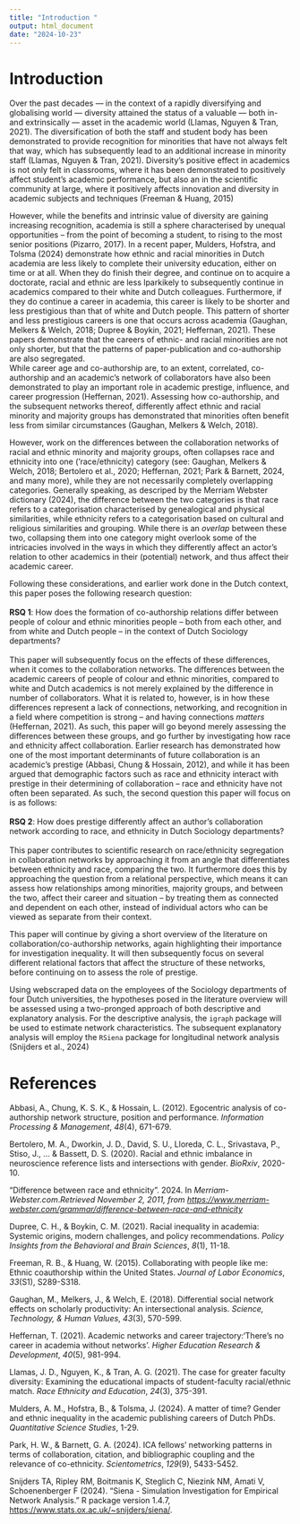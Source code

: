 ```yaml
---
title: "Introduction "
output: html_document
date: "2024-10-23"
---
```


# Introduction

Over the past decades — in the context of a rapidly diversifying and globalising world — diversity attained the status of a valuable — both in- and extrinsically — asset in the academic world (Llamas, Nguyen & Tran, 2021). The diversification of both the staff and student body has been demonstrated to provide recognition for minorities that have not always felt that way, which has subsequently lead to an additional increase in minority staff (Llamas, Nguyen & Tran, 2021). Diversity’s positive effect in academics is not only felt in classrooms, where it has been demonstrated to positively affect student’s academic performance, but also an in the scientific community at large, where it positively affects innovation and diversity in academic subjects and techniques (Freeman & Huang, 2015)

However, while the benefits and intrinsic value of diversity are gaining increasing recognition, academia is still a sphere characterised by unequal opportunities – from the point of becoming a student, to rising to the most senior positions (Pizarro, 2017). In a recent paper, Mulders, Hofstra, and Tolsma (2024) demonstrate how ethnic and racial minorities in Dutch academia are less likely to complete their university education, either on time or at all. When they do finish their degree, and continue on to acquire a doctorate, racial and ethnic are less lparkikely to subsequently continue in academics compared to their white and Dutch colleagues. Furthermore, if they do continue a career in academia, this career is likely to be shorter and less prestigious than that of white and Dutch people. This pattern of shorter and less prestigious careers is one that occurs across academia (Gaughan, Melkers & Welch, 2018; Dupree & Boykin, 2021; Heffernan, 2021). These papers demonstrate that the careers of ethnic- and racial minorities are not only shorter, but that the patterns of paper-publication and co-authorship are also segregated.\
While career age and co-authorship are, to an extent, correlated, co-authorship and an academic's network of collaborators have also been demonstrated to play an important role in academic prestige, influence, and career progression (Heffernan, 2021). Assessing how co-authorship, and the subsequent networks thereof, differently affect ethnic and racial minority and majority groups has demonstrated that minorities often benefit less from similar circumstances (Gaughan, Melkers & Welch, 2018).

However, work on the differences between the collaboration networks of racial and ethnic minority and majority groups, often collapses race and ethnicity into one ('race/ethnicity) category (see: Gaughan, Melkers & Welch, 2018; Bertolero et al., 2020; Heffernan, 2021; Park & Barnett, 2024, and many more), while they are not necessarily completely overlapping categories. Generally speaking, as descriped by the Merriam Webster dictionary (2024), the difference between the two categories is that race refers to a categorisation characterised by genealogical and physical similarities, while ethnicity refers to a categorisation based on cultural and religious similarities and grouping. While there is an *overlap* between these two, collapsing them into one category might overlook some of the intricacies involved in the ways in which they differently affect an actor's relation to other academics in their (potential) network, and thus affect their academic career.

Following these considerations, and earlier work done in the Dutch context, this paper poses the following research question:\
\
**RSQ 1**: How does the formation of co-authorship relations differ between people of colour and ethnic minorities people -- both from each other, and from white and Dutch people -- in the context of Dutch Sociology departments?\
\
This paper will subsequently focus on the effects of these differences, when it comes to the collaboration networks. The differences between the academic careers of people of colour and ethnic minorities, compared to white and Dutch academics is not merely explained by the difference in number of collaborators. What it is related to, however, is in how these differences represent a lack of connections, networking, and recognition in a field where competition is strong -- and having connections *matters* (Heffernan, 2021). As such, this paper will go beyond merely assessing the differences between these groups, and go further by investigating how race and ethnicity affect collaboration. Earlier research has demonstrated how one of the most important determinants of future collaboration is an academic's prestige (Abbasi, Chung & Hossain, 2012), and while it has been argued that demographic factors such as race and ethnicity interact with prestige in their determining of collaboration -- race and ethnicity have not often been separated. As such, the second question this paper will focus on is as follows:\
\
**RSQ 2**: How does prestige differently affect an author's collaboration network according to race, and ethnicity in Dutch Sociology departments?\
\
This paper contributes to scientific research on race/ethnicity segregation in collaboration networks by approaching it from an angle that differentiates between ethnicity and race, comparing the two. It furthermore does this by approaching the question from a relational perspective, which means it can assess how relationships among minorities, majority groups, and between the two, affect their career and situation -- by treating them as connected and dependent on each other, instead of individual actors who can be viewed as separate from their context.

This paper will continue by giving a short overview of the literature on collaboration/co-authorship networks, again highlighting their importance for investigation inequality. It will then subsequently focus on several different relational factors that affect the structure of these networks, before continuing on to assess the role of prestige.

Using webscraped data on the employees of the Sociology departments of four Dutch universities, the hypotheses posed in the literature overview will be assessed using a two-pronged approach of both descriptive and explanatory analysis. For the descriptive analysis, the `igraph` package will be used to estimate network characteristics. The subsequent explanatory analysis will employ the `RSiena` package for longitudinal network analysis (Snijders et al., 2024)

# References

Abbasi, A., Chung, K. S. K., & Hossain, L. (2012). Egocentric analysis of co-authorship network structure, position and performance. *Information Processing & Management*, *48*(4), 671-679.

Bertolero, M. A., Dworkin, J. D., David, S. U., Lloreda, C. L., Srivastava, P., Stiso, J., ... & Bassett, D. S. (2020). Racial and ethnic imbalance in neuroscience reference lists and intersections with gender. *BioRxiv*, 2020-10.

“Difference between race and ethnicity”. 2024. In *Merriam-Webster.com*.*Retrieved November 2, 2011, from <https://www.merriam-webster.com/grammar/difference-between-race-and-ethnicity>*

Dupree, C. H., & Boykin, C. M. (2021). Racial inequality in academia: Systemic origins, modern challenges, and policy recommendations. *Policy Insights from the Behavioral and Brain Sciences*, *8*(1), 11-18.

Freeman, R. B., & Huang, W. (2015). Collaborating with people like me: Ethnic coauthorship within the United States. *Journal of Labor Economics*, *33*(S1), S289-S318.

Gaughan, M., Melkers, J., & Welch, E. (2018). Differential social network effects on scholarly productivity: An intersectional analysis. *Science, Technology, & Human Values*, *43*(3), 570-599.

Heffernan, T. (2021). Academic networks and career trajectory:‘There’s no career in academia without networks’. *Higher Education Research & Development*, *40*(5), 981-994.

Llamas, J. D., Nguyen, K., & Tran, A. G. (2021). The case for greater faculty diversity: Examining the educational impacts of student-faculty racial/ethnic match. *Race Ethnicity and Education*, *24*(3), 375-391.

Mulders, A. M., Hofstra, B., & Tolsma, J. (2024). A matter of time? Gender and ethnic inequality in the academic publishing careers of Dutch PhDs. *Quantitative Science Studies*, 1-29.

Park, H. W., & Barnett, G. A. (2024). ICA fellows’ networking patterns in terms of collaboration, citation, and bibliographic coupling and the relevance of co-ethnicity. *Scientometrics*, *129*(9), 5433-5452.

Snijders TA, Ripley RM, Boitmanis K, Steglich C, Niezink NM, Amati V, Schoenenberger F (2024). “Siena - Simulation Investigation for Empirical Network Analysis.” R package version 1.4.7, <https://www.stats.ox.ac.uk/~snijders/siena/>.
